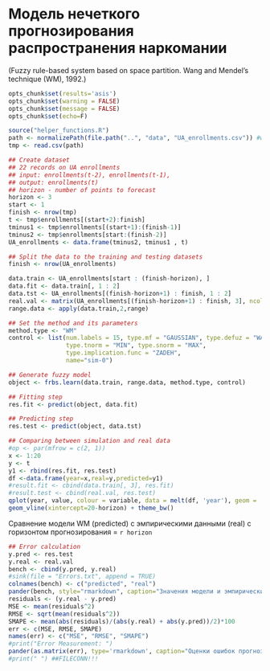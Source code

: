 # Модель нечеткого прогнозирования распространения наркомании
(Fuzzy rule-based system based on space partition. 
Wang and Mendel’s technique (WM), 1992.)

```r
opts_chunk$set(results='asis')
opts_chunk$set(warning = FALSE)
opts_chunk$set(message = FALSE)
opts_chunk$set(echo=F)
```
```r
source("helper_functions.R")
path <- normalizePath(file.path("..", "data", "UA_enrollments.csv")) #we are in root folder, so '.'
tmp <- read.csv(path)

```


```r
## Create dataset
## 22 records on UA enrollments
## input: enrollments(t-2), enrollments(t-1), 
## output: enrollments(t)
## horizon - number of points to forecast
horizon <- 3
start <- 1
finish <- nrow(tmp)
t <- tmp$enrollments[(start+2):finish]
tminus1 <- tmp$enrollments[(start+1):(finish-1)]
tminus2 <- tmp$enrollments[start:(finish-2)]
UA_enrollments <- data.frame(tminus2, tminus1 , t)

## Split the data to the training and testing datasets
finish <- nrow(UA_enrollments)

data.train <- UA_enrollments[start : (finish-horizon), ]
data.fit <- data.train[, 1 : 2]
data.tst <- UA_enrollments[(finish-horizon+1) : finish, 1 : 2]
real.val <- matrix(UA_enrollments[(finish-horizon+1) : finish, 3], ncol = 1)
range.data <- apply(data.train,2,range)
```
```r
## Set the method and its parameters
method.type <- "WM"
control <- list(num.labels = 15, type.mf = "GAUSSIAN", type.defuz = "WAM", 
                type.tnorm = "MIN", type.snorm = "MAX", 
                type.implication.func = "ZADEH",
                name="sim-0") 
```
```r
## Generate fuzzy model
object <- frbs.learn(data.train, range.data, method.type, control)

## Fitting step
res.fit <- predict(object, data.fit)

## Predicting step
res.test <- predict(object, data.tst)
```
```r
## Comparing between simulation and real data
#op <- par(mfrow = c(2, 1))
x <- 1:20
y <- t
y1 <- rbind(res.fit, res.test)
df <-data.frame(year=x,real=y,predicted=y1) 
#result.fit <- cbind(data.train[, 3], res.fit)
#result.test <- cbind(real.val, res.test)
qplot(year, value, colour = variable, data = melt(df, 'year'), geom = 'line') +
geom_vline(xintercept=20-horizon) + theme_bw()
```

Сравнение модели WM (predicted) с эмпирическими данными (real) с горизонтом прогнозирования = `r horizon`
```r
## Error calculation
y.pred <- res.test
y.real <- real.val
bench <- cbind(y.pred, y.real)
#sink(file = "Errors.txt", append = TRUE)
colnames(bench) <- c("predicted", "real")
pander(bench, style="rmarkdown", caption="Значения модели и эмпирические значения")
residuals <- (y.real - y.pred)
MSE <- mean(residuals^2)
RMSE <- sqrt(mean(residuals^2))
SMAPE <- mean(abs(residuals)/(abs(y.real) + abs(y.pred))/2)*100
err <- c(MSE, RMSE, SMAPE)
names(err) <- c("MSE", "RMSE", "SMAPE")
#print("Error Measurement: ")
pander(as.matrix(err), type='rmarkdown', caption="Оценки ошибок прогноза") 
#print(" ") ##FILECONN!!!
```

